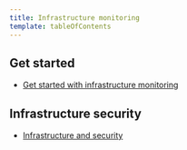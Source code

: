```yaml
---
title: Infrastructure monitoring
template: tableOfContents
---
```


## Get started

* [Get started with infrastructure monitoring](/docs/infrastructure/infrastructure-monitoring/get-started/get-started-infrastructure-monitoring)

## Infrastructure security

* [Infrastructure and security](/docs/infrastructure/infrastructure-monitoring/infrastructure-security/infrastructure-security)
